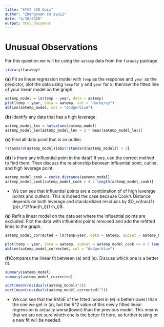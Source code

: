 ---
title: "STAT 420 Quiz"
author: "Zhengyuan Yu zyu12"
date: "4/30/2020"
output: html_document
---

# Unusual Observations

For this question we will be using the `aatemp` data from the `faraway` package.

```{r}
library(faraway)
```

**(a)** Fit an linear regression model with `temp` as the response and `year` as the predictor, plot the data using `temp` for y and `year` for x, thenraw the fitted line of your linear model on the graph.

```{r}
aatemp_model = lm(temp ~ year, data = aatemp)
plot(temp ~ year, data = aatemp, col = "darkgrey")
abline(aatemp_model, col = "dodgerblue")
```

**(b)** Identify any data that has a high leverage.
```{r}
aatemp_model_lev = hatvalues(aatemp_model)
aatemp_model_lev[aatemp_model_lev > 2 * mean(aatemp_model_lev)]
```

**(c)** Find all data point that is an outlier.
```{r}
rstandard(aatemp_model)[abs(rstandard(aatemp_model)) > 2]
```

**(d)** Is there any influential point in the data? If yes, use the correct method to find them. Then discuss the relationship between influential point, outlier, and high leverage point.
```{r}
aatemp_model_cook = cooks.distance(aatemp_model)
aatemp_model_cook[aatemp_model_cook > 4 / length(aatemp_model_cook)]
```
- We can see that influential points are a combination of of high leverage points and outliers. This is indeed the case because Cook's Distance depends on both leverage and standardized residuals by $D_i=\frac{1}{p}r_i^2\frac{h_i}{1-h_i}$.

**(e)** Refit a linear model on the data set where the influential points are excluded. Plot the data with influential points removed and add the refitted lines to the graph. 
```{r}
aatemp_model_corrected = lm(temp~year, data = aatemp, subset = aatemp_model_cook <= 4 / length(aatemp_model_cook))

plot(temp ~ year, data = aatemp, subset = aatemp_model_cook <= 4 / length(aatemp_model_cook), col = "darkgrey")
abline(aatemp_model_corrected, col = "dodgerblue")
```

**(f)**Compares the linear fit between (a) and (e). Discuss which one is a better fit.
```{r}
summary(aatemp_model)
summary(aatemp_model_corrected)

sqrt(mean(residuals(aatemp_model)^2))
sqrt(mean(residuals(aatemp_model_corrected)^2))
```
- We can see that the RMSE of the fitted model in (e) is better(lower) than the one we get in (a), but the R^2 value of this newly fitted linear regression is actually worse(lower) than the previous model. This means that we are not sure which one is the better fit here, so further testing or a new fit will be needed.